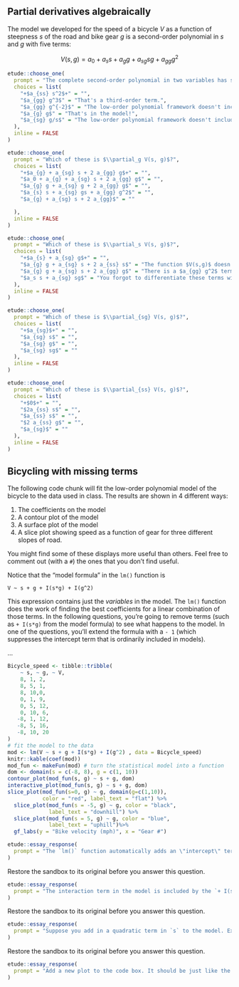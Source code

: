 


## Partial derivatives algebraically

The model we developed for the speed of a bicycle $V$ as a function of steepness $s$ of the road and bike gear $g$ is a second-order polynomial in $s$ and $g$ with five terms:

$$V(s, g) = a_0 + a_s s + a_g g + a_{sg} s g + a_{gg}g^2$$


```r
etude::choose_one(
  prompt = "The complete second-order polynomial in two variables has six terms. Which one is missing in $V(s, g)$",
  choices = list(
    "+$a_{ss} s^2$+" = "",
    "$a_{gg} g^3$" = "That's a third-order term.",
    "$a_{gg} g^{-2}$" = "The low-order polynomial framework doesn't include negative powers.",
    "$a_{g} g$" = "That's in the model!",
    "$a_{sg} g/s$" = "The low-order polynomial framework doesn't include negative powers."
  ),
  inline = FALSE
)
```

```r
etude::choose_one(
  prompt = "Which of these is $\\partial_g V(s, g)$?",
  choices = list(
    "+$a_{g} + a_{sg} s + 2 a_{gg} g$+" = "",
    "$a_0 + a_{g} + a_{sg} s + 2 a_{gg} g$" = "",
    "$a_{g} g + a_{sg} g + 2 a_{gg} g$" = "",
    "$a_{s} s + a_{sg} gs + a_{gg} g^2$" = "",
    "$a_{g} + a_{sg} s + 2 a_{gg}$" = ""

  ),
  inline = FALSE
)
```

```r
etude::choose_one(
  prompt = "Which of these is $\\partial_s V(s, g)$?",
  choices = list(
    "+$a_{s} + a_{sg} g$+" = "",
    "$a_{g} g + a_{sg} s + 2 a_{ss} s$" = "The function $V(s,g)$ doesn't have any $a_{ss} g^2$ term.",
    "$a_{g} g + a_{sg} s + 2 a_{gg} g$" = "There is a $a_{gg} g^2$ term in the model. But that doesn't contribute anything to $\\partial_s V()$ because that term has no dependence on $s$.",
    "$a_s s + a_{sg} sg$" = "You forgot to differentiate these terms with repect to $s$."
  ),
  inline = FALSE
)
```

```r
etude::choose_one(
  prompt = "Which of these is $\\partial_{sg} V(s, g)$?",
  choices = list(
    "+$a_{sg}$+" = "",
    "$a_{sg} s$" = "",
    "$a_{sg} g$" = "",
    "$a_{sg} sg$" = ""
  ),
  inline = FALSE
)
```

```r
etude::choose_one(
  prompt = "Which of these is $\\partial_{ss} V(s, g)$?",
  choices = list(
    "+$0$+" = "",
    "$2a_{ss} s$" = "",
    "$a_{ss} s$" = "",
    "$2 a_{ss} g$" = "",
    "$a_{sg}$" = ""
  ),
  inline = FALSE
)
```


## Bicycling with missing terms

The following code chunk will fit the low-order polynomial model of the bicycle to the data used in class. The results are shown in 4 different ways:

1. The coefficients on the model
2. A contour plot of the model
3. A surface plot of the model
4. A slice plot showing speed as a function of gear for three different slopes of road.

You might find some of these displays more useful than others. Feel free to comment out (with a `#`) the ones that you don't find useful.

Notice that the "model formula" in the `lm()` function is

`V ~ s + g + I(s*g) + I(g^2)`

This expression contains just the *variables* in the model. The `lm()` function does the work of finding the best coefficients for a linear combination of those terms. In the following questions, you're going to remove terms (such as `+ I(s*g)` from the model formula) to see what happens to the model. In one of the questions, you'll extend the formula with a `- 1` (which suppresses the intercept term that is ordinarily included in models).

<span title='daily-digital-33-sandbox1'>...</span>
```r
Bicycle_speed <- tibble::tribble(
    ~ s, ~ g, ~ V,
    8, 1, 2,
    8, 5, 1,
    8, 10,0,
    0, 1, 9,
    0, 5, 12,
    0, 10, 6,
   -8, 1, 12,
   -8, 5, 16,
   -8, 10, 20
)
# fit the model to the data
mod <- lm(V ~ s + g + I(s*g) + I(g^2) , data = Bicycle_speed)
knitr::kable(coef(mod))
mod_fun <- makeFun(mod) # turn the statistical model into a function
dom <- domain(s = c(-8, 8), g = c(1, 10))
contour_plot(mod_fun(s, g) ~ s + g, dom)
interactive_plot(mod_fun(s, g) ~ s + g, dom)
slice_plot(mod_fun(s=0, g) ~ g, domain(g=c(1,10)),
           color = "red", label_text = "flat") %>%
  slice_plot(mod_fun(s = -5, g) ~ g, color = "black",
             label_text = "downhill") %>%
  slice_plot(mod_fun(s = 5, g) ~ g, color = "blue",
             label_text = "uphill")%>%
  gf_labs(y = "Bike velocity (mph)", x = "Gear #")
```


```r
etude::essay_response(
  prompt = "The `lm()` function automatically adds an \"intercept\" term to the model. You can suppress this by ending the model formula with `-1`. Explain briefly what happens when you suppress the intercept and to what extent that model makes sense for the bicycle situation."
)
```


Restore the sandbox to its original before you answer this question.
```r
etude::essay_response(
  prompt = "The interaction term in the model is included by the `+ I(s*g)` component of the model formula. (Don't get confused: \"Interaction\" and \"intercept\" are completely different things.) Take out the interaction term, refit and re-display the model. Explain briefly what happens when you suppress the interaction term and to what extent that model makes sense for the bicycle situation."
)
```

Restore the sandbox to its original before you answer this question.
```r
etude::essay_response(
  prompt = "Suppose you add in a quadratic term in `s` to the model. Explain briefly whether this changes the model a lot or not. Also, look at the coefficients found by `lm()` for this extended model. What about those coefficients accounts for whether the model changed by a little or a lot."
)
```

Restore the sandbox to its original before you answer this question.
```r
etude::essay_response(
  prompt = "Add a new plot to the code box. It should be just like the slice-plot that was originally there, but instead of each slice holding road slope constant and showing velocity as a function of gear, change things so that gear is held constant and the plot shows velocity as a function of road slope. Explain in everyday terms what this new plot displays about the model and say whether you think it makes sense."
)
```

